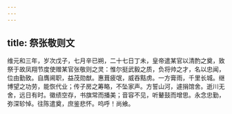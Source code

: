 ```yaml
---
---
---
```

title: 祭张敬则文
---



维元和三年，岁次戊子，七月辛已朔，二十七日丁未，皇帝遣某官以清酌之奠，致祭于故凤翔节度使赠某官张敬则之灵：惟尔挺武毅之质，负将帅之才，名以忠闻，位由勤致。自膺阃职，益茂勋猷。惠葺疲氓，威吞黠虏。一方膏雨，千里长城。继博望之功劳，能恢代业；传子房之筹略，不坠家声。方誓山河，遽捐馆舍。逝川无舍，远日有时。徽绩空存，书旗常而播美；音容不见，听鼙鼓而增思。永念忠勤，弥深轸悼。往陈遣奠，庶鉴悲怀。呜呼！尚飨。